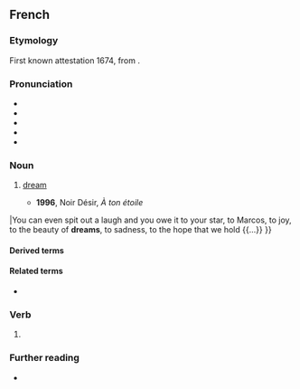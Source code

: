 {{also|reve|revé|revê|rêvé|révě|řeve}}
==French==

===Etymology===
First known attestation 1674, from {{m|fr|rêver||to dream}}.

===Pronunciation===
* {{fr-IPA}}
* {{audio|fr|Fr-rêve.ogg|Audio (France, Paris)}}
* {{audio|fr|Qc-rêve.ogg|Audio (CAN), popular [ʁaɛ̯v]}}
* {{rhymes|fr|ɛv}}
* {{homophones|fr|rêves|rave}}

===Noun===
{{fr-noun|m}}

# [[dream]]
#:{{syn|fr|songe|q1=literary}}
#* '''1996''', Noir Désir, ''À ton étoile''
#*: {{quote|fr
|Tu peux cracher même rire et tu le dois à ton étoile, à Marcos, à la joie, à la beauté des '''rêves''', à la mélancolie, à l'espoir qui nous tient {{...}}
|You can even spit out a laugh and you owe it to your star, to Marcos, to joy, to the beauty of '''dreams''', to sadness, to the hope that we hold {{...}} }}

====Derived terms====
{{col3|fr
|attrapeur de rêves
|capteur de rêves
|dans tes rêves
|de rêve
|fais de beaux rêves
|même pas en rêve
|rêve américain
|rêve lucide
}}

====Related terms====
* {{l|fr|rêveur}}

===Verb===
{{head|fr|verb form}}

# {{inflection of|fr|rêver||1//3|s|pres|ind//sub|;|2|s|impr}}

===Further reading===
* {{R:TLFi}}

{{C|fr|Thinking|Sleep}}